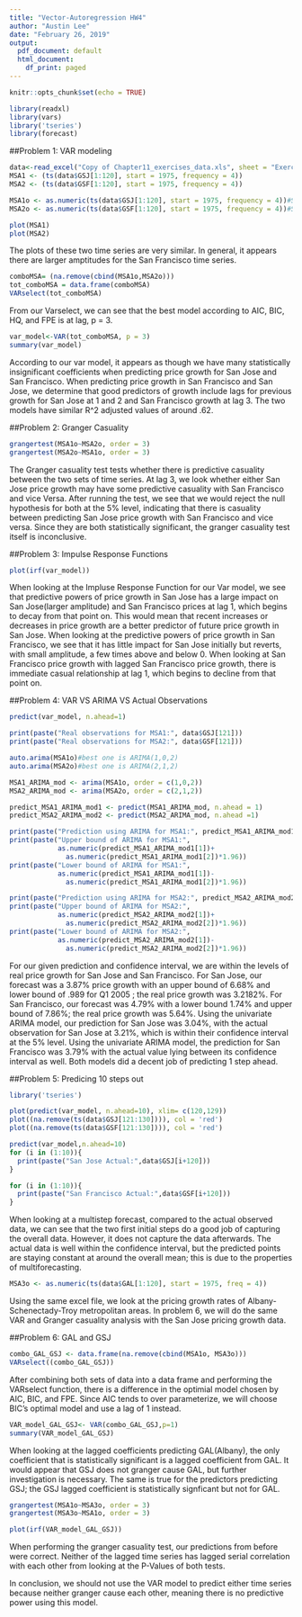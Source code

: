```yaml
---
title: "Vector-Autoregression HW4"
author: "Austin Lee"
date: "February 26, 2019"
output:
  pdf_document: default
  html_document:
    df_print: paged
---
```


```r
knitr::opts_chunk$set(echo = TRUE)
```

```r
library(readxl)
library(vars)
library('tseries')
library(forecast)

```
##Problem 1: VAR modeling

```r
data<-read_excel("Copy of Chapter11_exercises_data.xls", sheet = "Exercise 1 - 10")
MSA1 <- (ts(data$GSJ[1:120], start = 1975, frequency = 4))
MSA2 <- (ts(data$GSF[1:120], start = 1975, frequency = 4))

MSA1o <- as.numeric(ts(data$GSJ[1:120], start = 1975, frequency = 4))#San Jose
MSA2o <- as.numeric(ts(data$GSF[1:120], start = 1975, frequency = 4))#San Francisco

plot(MSA1)
plot(MSA2)
```

The plots of these two time series are very similar. In general, it appears there are larger amptitudes for the San Francisco time series.

```r
comboMSA= (na.remove(cbind(MSA1o,MSA2o)))
tot_comboMSA = data.frame(comboMSA)
VARselect(tot_comboMSA)
```

From our Varselect, we can see that the best model according to AIC, BIC, HQ, and FPE is at lag, p = 3. 

```r
var_model<-VAR(tot_comboMSA, p = 3)
summary(var_model)
```

According to our var model, it appears as though we have many statistically insignificant coefficients when predicting price growth for San Jose and San Francisco. When predicting price growth in San Francisco and San Jose, we determine that good predictors of growth include lags for previous growth for San Jose at 1 and 2 and San Francisco growth at lag 3. The two models have similar R^2 adjusted values of around .62.

##Problem 2: Granger Casuality

```r
grangertest(MSA1o~MSA2o, order = 3)
grangertest(MSA2o~MSA1o, order = 3)

```

The Granger casuality test tests whether there is predictive casuality between the two sets of time series. At lag 3, we look whether either San Jose price growth may have some predictive casuality with San Francisco and vice Versa. After running the test, we see that we would reject the null hypothesis for both at the 5% level, indicating that there is casuality between predicting San Jose price growth with San Francisco and vice versa. Since they are both statistically significant, the granger casuality test itself is inconclusive. 

##Problem 3: Impulse Response Functions

```r
plot(irf(var_model))

```

When looking at the Impluse Response Function for our Var model, we see that  predictive powers of price growth in San Jose has a large impact on San Jose(larger amplitude) and San Francisco prices at lag 1, which begins to decay from that point on. This would mean that recent increases or decreases in price growth are a better predictor of future price growth in San Jose. When looking at the predictive powers of price growth in San Francisco, we see that it has little impact for San Jose initially but reverts, with small amplitude, a few times above and below 0. When looking at San Francisco price growth with lagged San Francisco price growth, there is immediate casual relationship at lag 1, which begins to decline from that point on.

##Problem 4: VAR VS ARIMA VS Actual Observations

```r
predict(var_model, n.ahead=1)

print(paste("Real observations for MSA1:", data$GSJ[121]))
print(paste("Real observations for MSA2:", data$GSF[121]))

auto.arima(MSA1o)#best one is ARIMA(1,0,2)
auto.arima(MSA2o)#best one is ARIMA(2,1,2)

MSA1_ARIMA_mod <- arima(MSA1o, order = c(1,0,2))
MSA2_ARIMA_mod <- arima(MSA2o, order = c(2,1,2))

predict_MSA1_ARIMA_mod1 <- predict(MSA1_ARIMA_mod, n.ahead = 1)
predict_MSA2_ARIMA_mod2 <- predict(MSA2_ARIMA_mod, n.ahead =1)

print(paste("Prediction using ARIMA for MSA1:", predict_MSA1_ARIMA_mod1[1]))
print(paste("Upper bound of ARIMA for MSA1:", 
            as.numeric(predict_MSA1_ARIMA_mod1[1])+
              as.numeric(predict_MSA1_ARIMA_mod1[2])*1.96))
print(paste("Lower bound of ARIMA for MSA1:", 
            as.numeric(predict_MSA1_ARIMA_mod1[1])-
              as.numeric(predict_MSA1_ARIMA_mod1[2])*1.96))

print(paste("Prediction using ARIMA for MSA2:", predict_MSA2_ARIMA_mod2[1]))
print(paste("Upper bound of ARIMA for MSA2:",
            as.numeric(predict_MSA2_ARIMA_mod2[1])+
              as.numeric(predict_MSA2_ARIMA_mod2[2])*1.96))
print(paste("Lower bound of ARIMA for MSA2:", 
            as.numeric(predict_MSA2_ARIMA_mod2[1])-
              as.numeric(predict_MSA2_ARIMA_mod2[2])*1.96))
```

For our given prediction and confidence interval, we are within the levels of real price growth for San Jose and San Francisco. For San Jose, our forecast was a 3.87% price growth with an upper bound of 6.68% and lower bound of .989 for Q1 2005 ; the real price growth was 3.2182%. For San Francisco, our forecast was 4.79% with a lower bound 1.74% and upper bound of 7.86%; the real price growth was 5.64%. Using the univariate ARIMA model, our prediction for San Jose was 3.04%, with the actual observation for San Jose at 3.21%, which is within their confidence interval at the 5% level. Using the univariate ARIMA model, the prediction for San Francisco was 3.79% with the actual value lying between its confidence interval as well. Both models did a decent job of predicting 1 step ahead. 


##Problem 5: Predicing 10 steps out

```r
library('tseries')

plot(predict(var_model, n.ahead=10), xlim= c(120,129))
plot((na.remove(ts(data$GSJ[121:130]))), col = 'red')
plot((na.remove(ts(data$GSF[121:130]))), col = 'red')

predict(var_model,n.ahead=10)
for (i in (1:10)){
  print(paste("San Jose Actual:",data$GSJ[i+120]))
}

for (i in (1:10)){
  print(paste("San Francisco Actual:",data$GSF[i+120]))
}

```

When looking at a multistep forecast, compared to the actual observed data, we can see that the two first initial steps do a good job of capturing the overall data. However, it does not capture the data afterwards. The actual data is well within the confidence interval, but the predicted points are staying constant at around the overall mean; this is due to the properties of multiforecasting. 

```r
MSA3o <- as.numeric(ts(data$GAL[1:120], start = 1975, freq = 4))

```

Using the same excel file, we look at the pricing growth rates of Albany-Schenectady-Troy metropolitan areas. In problem 6, we will do the same VAR and Granger casuality analysis with the San Jose pricing growth data. 

##Problem 6: GAL and GSJ

```r
combo_GAL_GSJ <- data.frame(na.remove(cbind(MSA1o, MSA3o)))
VARselect((combo_GAL_GSJ))

```

After combining both sets of data into a data frame and performing the VARselect function, there is a difference in the optimial model chosen by AIC, BIC, and FPE. Since AIC tends to over parameterize, we will choose BIC's optimal model and use a lag of 1 instead. 


```r

VAR_model_GAL_GSJ<- VAR(combo_GAL_GSJ,p=1)
summary(VAR_model_GAL_GSJ)


```

When looking at the lagged coefficients predicting GAL(Albany), the only coefficient that is statistically significant is a lagged coefficient from GAL. It would appear that GSJ does not granger cause GAL, but further investigation is necessary. The same is true for the predictors predicting GSJ; the GSJ lagged coefficient is statistically signficant but not for GAL.  

```r
grangertest(MSA1o~MSA3o, order = 3)
grangertest(MSA3o~MSA1o, order = 3)

plot(irf(VAR_model_GAL_GSJ))

```

When performing the granger casuality test, our predictions from before were correct. Neither of the lagged time series has lagged serial correlation with each other from looking at the P-Values of both tests.

In conclusion, we should not use the VAR model to predict either time series because neither granger cause each other, meaning there is no predictive power using this model.
